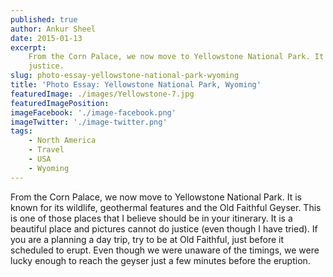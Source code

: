 ```yaml
---
published: true
author: Ankur Sheel
date: 2015-01-13
excerpt:
    From the Corn Palace, we now move to Yellowstone National Park. It is a beautiful place and pictures cannot do
    justice.
slug: photo-essay-yellowstone-national-park-wyoming
title: 'Photo Essay: Yellowstone National Park, Wyoming'
featuredImage: ./images/Yellowstone-7.jpg
featuredImagePosition:
imageFacebook: './image-facebook.png'
imageTwitter: './image-twitter.png'
tags:
    - North America
    - Travel
    - USA
    - Wyoming
---
```


From the Corn Palace, we now move to Yellowstone National Park. It is known for its wildlife, geothermal features and
the Old Faithful Geyser. This is one of those places that I believe should be in your itinerary. It is a beautiful place
and pictures cannot do justice (even though I have tried). If you are a planning a day trip, try to be at Old Faithful,
just before it scheduled to erupt. Even though we were unaware of the timings, we were lucky enough to reach the geyser
just a few minutes before the eruption.

<ImageGallery relativeDirectory={props.path} />
